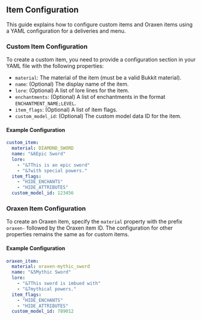 ## Item Configuration

This guide explains how to configure custom items and Oraxen items using a YAML configuration for a deliveries and menu.

### Custom Item Configuration

To create a custom item, you need to provide a configuration section in your YAML file with the following properties:

- `material`: The material of the item (must be a valid Bukkit material).
- `name`: (Optional) The display name of the item.
- `lore`: (Optional) A list of lore lines for the item.
- `enchantments`: (Optional) A list of enchantments in the format `ENCHANTMENT_NAME;LEVEL`.
- `item_flags`: (Optional) A list of item flags.
- `custom_model_id`: (Optional) The custom model data ID for the item.

#### Example Configuration

```yaml
custom_item:
  material: DIAMOND_SWORD
  name: "&6Epic Sword"
  lore:
    - "&7This is an epic sword"
    - "&7with special powers."
  item_flags:
    - "HIDE_ENCHANTS"
    - "HIDE_ATTRIBUTES"
  custom_model_id: 123456
```

### Oraxen Item Configuration
To create an Oraxen item, specify the `material` property with the prefix `oraxen-` followed by the Oraxen item ID. The configuration for other properties remains the same as for custom items.

#### Example Configuration


```yaml
oraxen_item:
  material: oraxen-mythic_sword
  name: "&5Mythic Sword"
  lore:
    - "&7This sword is imbued with"
    - "&7mythical powers."
  item_flags:
    - "HIDE_ENCHANTS"
    - "HIDE_ATTRIBUTES"
  custom_model_id: 789012
```